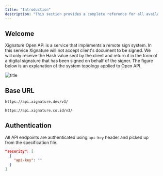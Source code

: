 ```yaml
---
title: "Introduction"
description: "This section provides a complete reference for all available API endpoints. Use this guide to understand the various operations you can perform, including creating, retrieving, updating, and deleting resources."
---
```


## Welcome

Xignature Open API is a service that implements a remote sign system. In this service Xignature will not accept client's document to be signed. We will only receive the Hash value sent by the client and return it in the form of a digital signature that has been signed on behalf of the signer.
The figure below is an explanation of the system topology applied to Open API.

![title](/images/flow.png)

## Base URL

```bash Staging
https://api.xignature.dev/v3/
```

```bash Production
https://api.xignature.co.id/v3/
```

## Authentication

All API endpoints are authenticated using `api-key` header and picked up from the specification file.

```json
"security": [
  {
    "api-key": ""
  }
]
```
